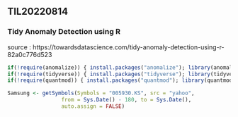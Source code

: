 ## TIL20220814

### Tidy Anomaly Detection using R

source : https://towardsdatascience.com/tidy-anomaly-detection-using-r-82a0c776d523  


```r
if(!require(anomalize)) { install.packages("anomalize"); library(anomalize); }
if(!require(tidyverse)) { install.packages("tidyverse"); library(tidyverse); }
if(!require(quantmod)) { install.packages("quantmod"); library(quantmod); }
```

```r
Samsung <- getSymbols(Symbols = "005930.KS", src = "yahoo",
                 from = Sys.Date() - 180, to = Sys.Date(),
                 auto.assign = FALSE)
```
